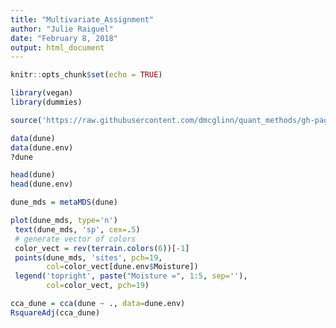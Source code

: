 ```yaml
---
title: "Multivariate_Assignment"
author: "Julie Raiguel"
date: "February 8, 2018"
output: html_document
---
```


```r
knitr::opts_chunk$set(echo = TRUE)
```

```r
library(vegan)
library(dummies)

source('https://raw.githubusercontent.com/dmcglinn/quant_methods/gh-pages/scripts/utility_functions.R')

data(dune)
data(dune.env)
?dune
```

```r
head(dune)
head(dune.env)

dune_mds = metaMDS(dune)

```



```r
plot(dune_mds, type='n')
 text(dune_mds, 'sp', cex=.5)
 # generate vector of colors 
 color_vect = rev(terrain.colors(6))[-1]
 points(dune_mds, 'sites', pch=19, 
        col=color_vect[dune.env$Moisture])
 legend('topright', paste("Moisture =", 1:5, sep=''), 
        col=color_vect, pch=19)
```


```r
cca_dune = cca(dune ~ ., data=dune.env)
RsquareAdj(cca_dune)
```
